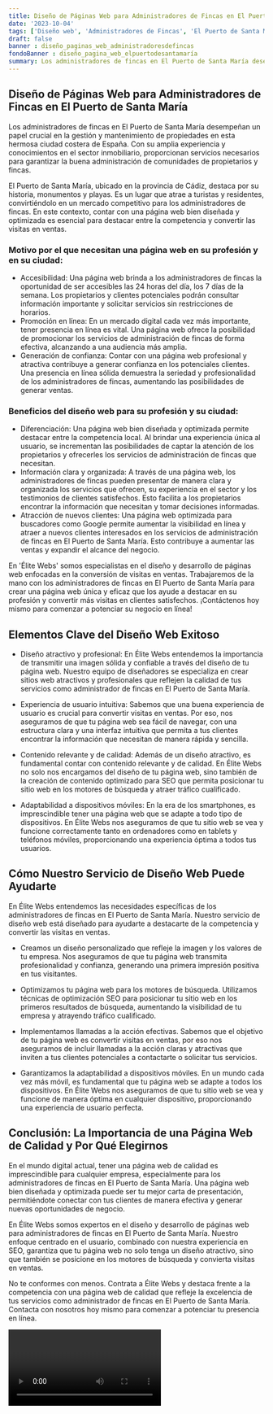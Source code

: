 ```yaml
---
title: Diseño de Páginas Web para Administradores de Fincas en El Puerto de Santa María
date: '2023-10-04'
tags: ['Diseño web', 'Administradores de Fincas', 'El Puerto de Santa María']
draft: false
banner : diseño_paginas_web_administradoresdefincas
fondoBanner : diseño_pagina_web_elpuertodesantamaría
summary: Los administradores de fincas en El Puerto de Santa María desempeñan un papel crucial en la gestión y mantenimiento de propiedades en esta hermosa ciudad costera de España. Con su amplia experiencia y conocimientos en el sector inmobiliario, proporcionan servicios necesarios para garantizar la buena administración de comunidades de propietarios y fincas.
---
```


## Diseño de Páginas Web para Administradores de Fincas en El Puerto de Santa María

Los administradores de fincas en El Puerto de Santa María desempeñan un papel crucial en la gestión y mantenimiento de propiedades en esta hermosa ciudad costera de España. Con su amplia experiencia y conocimientos en el sector inmobiliario, proporcionan servicios necesarios para garantizar la buena administración de comunidades de propietarios y fincas.

El Puerto de Santa María, ubicado en la provincia de Cádiz, destaca por su historia, monumentos y playas. Es un lugar que atrae a turistas y residentes, convirtiéndolo en un mercado competitivo para los administradores de fincas. En este contexto, contar con una página web bien diseñada y optimizada es esencial para destacar entre la competencia y convertir las visitas en ventas.

### Motivo por el que necesitan una página web en su profesión y en su ciudad:

- Accesibilidad: Una página web brinda a los administradores de fincas la oportunidad de ser accesibles las 24 horas del día, los 7 días de la semana. Los propietarios y clientes potenciales podrán consultar información importante y solicitar servicios sin restricciones de horarios.
- Promoción en línea: En un mercado digital cada vez más importante, tener presencia en línea es vital. Una página web ofrece la posibilidad de promocionar los servicios de administración de fincas de forma efectiva, alcanzando a una audiencia más amplia.
- Generación de confianza: Contar con una página web profesional y atractiva contribuye a generar confianza en los potenciales clientes. Una presencia en línea sólida demuestra la seriedad y profesionalidad de los administradores de fincas, aumentando las posibilidades de generar ventas.

### Beneficios del diseño web para su profesión y su ciudad:

- Diferenciación: Una página web bien diseñada y optimizada permite destacar entre la competencia local. Al brindar una experiencia única al usuario, se incrementan las posibilidades de captar la atención de los propietarios y ofrecerles los servicios de administración de fincas que necesitan.
- Información clara y organizada: A través de una página web, los administradores de fincas pueden presentar de manera clara y organizada los servicios que ofrecen, su experiencia en el sector y los testimonios de clientes satisfechos. Esto facilita a los propietarios encontrar la información que necesitan y tomar decisiones informadas.
- Atracción de nuevos clientes: Una página web optimizada para buscadores como Google permite aumentar la visibilidad en línea y atraer a nuevos clientes interesados en los servicios de administración de fincas en El Puerto de Santa María. Esto contribuye a aumentar las ventas y expandir el alcance del negocio.

En 'Élite Webs' somos especialistas en el diseño y desarrollo de páginas web enfocadas en la conversión de visitas en ventas. Trabajaremos de la mano con los administradores de fincas en El Puerto de Santa María para crear una página web única y eficaz que los ayude a destacar en su profesión y convertir más visitas en clientes satisfechos. ¡Contáctenos hoy mismo para comenzar a potenciar su negocio en línea!

<GifSeo />

<Cta />

## Elementos Clave del Diseño Web Exitoso

- Diseño atractivo y profesional: En Élite Webs entendemos la importancia de transmitir una imagen sólida y confiable a través del diseño de tu página web. Nuestro equipo de diseñadores se especializa en crear sitios web atractivos y profesionales que reflejen la calidad de tus servicios como administrador de fincas en El Puerto de Santa María.

- Experiencia de usuario intuitiva: Sabemos que una buena experiencia de usuario es crucial para convertir visitas en ventas. Por eso, nos aseguramos de que tu página web sea fácil de navegar, con una estructura clara y una interfaz intuitiva que permita a tus clientes encontrar la información que necesitan de manera rápida y sencilla.

- Contenido relevante y de calidad: Además de un diseño atractivo, es fundamental contar con contenido relevante y de calidad. En Élite Webs no solo nos encargamos del diseño de tu página web, sino también de la creación de contenido optimizado para SEO que permita posicionar tu sitio web en los motores de búsqueda y atraer tráfico cualificado.

- Adaptabilidad a dispositivos móviles: En la era de los smartphones, es imprescindible tener una página web que se adapte a todo tipo de dispositivos. En Élite Webs nos aseguramos de que tu sitio web se vea y funcione correctamente tanto en ordenadores como en tablets y teléfonos móviles, proporcionando una experiencia óptima a todos tus usuarios.

## Cómo Nuestro Servicio de Diseño Web Puede Ayudarte

En Élite Webs entendemos las necesidades específicas de los administradores de fincas en El Puerto de Santa María. Nuestro servicio de diseño web está diseñado para ayudarte a destacarte de la competencia y convertir las visitas en ventas.

- Creamos un diseño personalizado que refleje la imagen y los valores de tu empresa. Nos aseguramos de que tu página web transmita profesionalidad y confianza, generando una primera impresión positiva en tus visitantes.

- Optimizamos tu página web para los motores de búsqueda. Utilizamos técnicas de optimización SEO para posicionar tu sitio web en los primeros resultados de búsqueda, aumentando la visibilidad de tu empresa y atrayendo tráfico cualificado.

- Implementamos llamadas a la acción efectivas. Sabemos que el objetivo de tu página web es convertir visitas en ventas, por eso nos aseguramos de incluir llamadas a la acción claras y atractivas que inviten a tus clientes potenciales a contactarte o solicitar tus servicios.

- Garantizamos la adaptabilidad a dispositivos móviles. En un mundo cada vez más móvil, es fundamental que tu página web se adapte a todos los dispositivos. En Élite Webs nos aseguramos de que tu sitio web se vea y funcione de manera óptima en cualquier dispositivo, proporcionando una experiencia de usuario perfecta.

## Conclusión: La Importancia de una Página Web de Calidad y Por Qué Elegirnos

En el mundo digital actual, tener una página web de calidad es imprescindible para cualquier empresa, especialmente para los administradores de fincas en El Puerto de Santa María. Una página web bien diseñada y optimizada puede ser tu mejor carta de presentación, permitiéndote conectar con tus clientes de manera efectiva y generar nuevas oportunidades de negocio.

En Élite Webs somos expertos en el diseño y desarrollo de páginas web para administradores de fincas en El Puerto de Santa María. Nuestro enfoque centrado en el usuario, combinado con nuestra experiencia en SEO, garantiza que tu página web no solo tenga un diseño atractivo, sino que también se posicione en los motores de búsqueda y convierta visitas en ventas.

No te conformes con menos. Contrata a Élite Webs y destaca frente a la competencia con una página web de calidad que refleje la excelencia de tus servicios como administrador de fincas en El Puerto de Santa María. Contacta con nosotros hoy mismo para comenzar a potenciar tu presencia en línea.

<Video />

<CtaBot job='Administradores de Fincas' city='El Puerto de Santa María'/>

<Gmaps query='El Puerto de Santa María+españa+maps' />